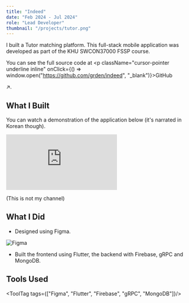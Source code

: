 ```yaml
---
title: "Indeed"
date: "Feb 2024 - Jul 2024"
role: "Lead Developer"
thumbnail: "/projects/tutor.png"
---
```



I built a Tutor matching platform. This full-stack mobile application was developed as part of the KHU SWCON37000 FSSP course.

You can see the full source code at <p className="cursor-pointer underline inline" onClick={() => window.open("https://github.com/grden/indeed", "_blank")}>GitHub</p> ↗.

## What I Built

You can watch a demonstration of the application below (it's narrated in Korean though).

<div className="relative w-full aspect-video my-4">
  <iframe
    className="absolute top-0 left-0 w-full h-full rounded-lg"
    src="https://www.youtube.com/embed/vGuIFKCO9vs?si=VZl5tT8zyKzqoOuL&start=556"
    title="Project Demo Video"
    frameBorder="0"
    allow="accelerometer; autoplay; clipboard-write; encrypted-media; gyroscope; picture-in-picture"
    allowFullScreen
  ></iframe>
</div>

(This is not my channel)

## What I Did

- Designed using Figma.

<img 
  src="/projects/indeed-figma.png" 
  alt="Figma" 
  className="mx-auto rounded-lg w-full my-4" 
/>

- Built the frontend using Flutter, the backend with Firebase, gRPC and MongoDB.

## Tools Used
<ToolTag tags={["Figma", "Flutter", "Firebase", "gRPC", "MongoDB"]}/>